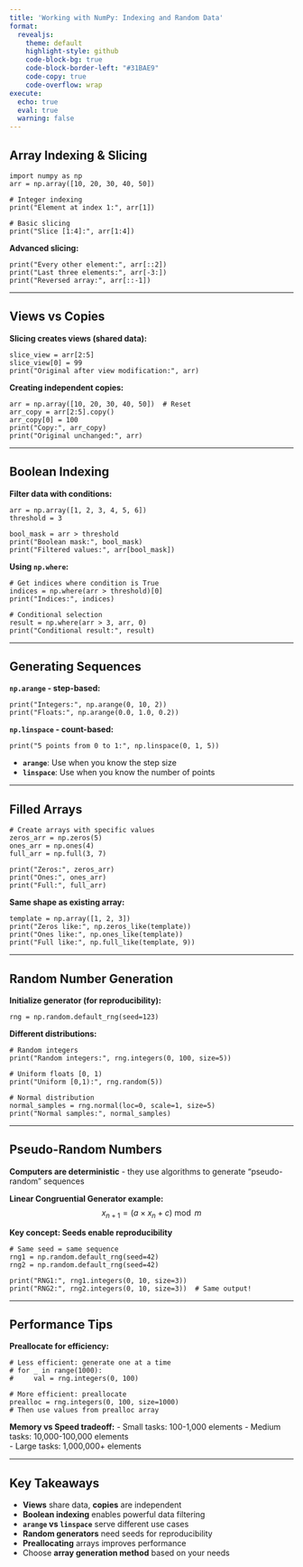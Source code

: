 ```yaml
---
title: 'Working with NumPy: Indexing and Random Data'
format: 
  revealjs:
    theme: default
    highlight-style: github
    code-block-bg: true
    code-block-border-left: "#31BAE9"
    code-copy: true
    code-overflow: wrap
execute:
  echo: true
  eval: true
  warning: false
---
```


## Array Indexing & Slicing

```pyodide
import numpy as np
arr = np.array([10, 20, 30, 40, 50])

# Integer indexing
print("Element at index 1:", arr[1])

# Basic slicing
print("Slice [1:4]:", arr[1:4])
```

**Advanced slicing:**
```pyodide
print("Every other element:", arr[::2])
print("Last three elements:", arr[-3:])
print("Reversed array:", arr[::-1])
```

---

## Views vs Copies

**Slicing creates views (shared data):**
```pyodide
slice_view = arr[2:5]
slice_view[0] = 99
print("Original after view modification:", arr)
```

**Creating independent copies:**
```pyodide
arr = np.array([10, 20, 30, 40, 50])  # Reset
arr_copy = arr[2:5].copy()
arr_copy[0] = 100
print("Copy:", arr_copy)
print("Original unchanged:", arr)
```

---

## Boolean Indexing

**Filter data with conditions:**
```pyodide
arr = np.array([1, 2, 3, 4, 5, 6])
threshold = 3

bool_mask = arr > threshold
print("Boolean mask:", bool_mask)
print("Filtered values:", arr[bool_mask])
```

**Using `np.where`:**
```pyodide
# Get indices where condition is True
indices = np.where(arr > threshold)[0]
print("Indices:", indices)

# Conditional selection
result = np.where(arr > 3, arr, 0)
print("Conditional result:", result)
```

---

## Generating Sequences

**`np.arange` - step-based:**
```pyodide
print("Integers:", np.arange(0, 10, 2))
print("Floats:", np.arange(0.0, 1.0, 0.2))
```

**`np.linspace` - count-based:**
```pyodide
print("5 points from 0 to 1:", np.linspace(0, 1, 5))
```

- **`arange`**: Use when you know the step size
- **`linspace`**: Use when you know the number of points

---

## Filled Arrays

```pyodide
# Create arrays with specific values
zeros_arr = np.zeros(5)
ones_arr = np.ones(4)
full_arr = np.full(3, 7)

print("Zeros:", zeros_arr)
print("Ones:", ones_arr)
print("Full:", full_arr)
```

**Same shape as existing array:**
```pyodide
template = np.array([1, 2, 3])
print("Zeros like:", np.zeros_like(template))
print("Ones like:", np.ones_like(template))
print("Full like:", np.full_like(template, 9))
```

---

## Random Number Generation

**Initialize generator (for reproducibility):**
```pyodide
rng = np.random.default_rng(seed=123)
```

**Different distributions:**
```pyodide
# Random integers
print("Random integers:", rng.integers(0, 100, size=5))

# Uniform floats [0, 1)
print("Uniform [0,1):", rng.random(5))

# Normal distribution
normal_samples = rng.normal(loc=0, scale=1, size=5)
print("Normal samples:", normal_samples)
```

---

## Pseudo-Random Numbers

**Computers are deterministic** - they use algorithms to generate "pseudo-random" sequences

**Linear Congruential Generator example:**
$$x_{n+1} = (a \times x_n + c) \bmod m$$

**Key concept: Seeds enable reproducibility**
```pyodide
# Same seed = same sequence
rng1 = np.random.default_rng(seed=42)
rng2 = np.random.default_rng(seed=42)

print("RNG1:", rng1.integers(0, 10, size=3))
print("RNG2:", rng2.integers(0, 10, size=3))  # Same output!
```

---

## Performance Tips

**Preallocate for efficiency:**
```pyodide
# Less efficient: generate one at a time
# for _ in range(1000):
#     val = rng.integers(0, 100)

# More efficient: preallocate
prealloc = rng.integers(0, 100, size=1000)
# Then use values from prealloc array
```

**Memory vs Speed tradeoff:**
- Small tasks: 100-1,000 elements
- Medium tasks: 10,000-100,000 elements  
- Large tasks: 1,000,000+ elements

---

## Key Takeaways

- **Views** share data, **copies** are independent
- **Boolean indexing** enables powerful data filtering
- **`arange` vs `linspace`** serve different use cases
- **Random generators** need seeds for reproducibility
- **Preallocating** arrays improves performance
- Choose **array generation method** based on your needs
